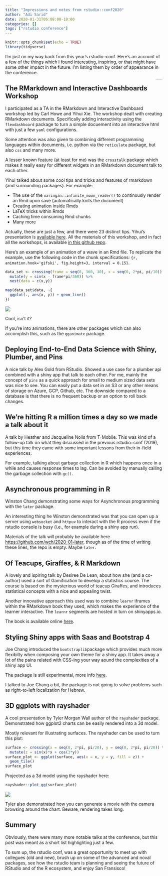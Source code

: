 ```yaml
---
title: "Impressions and notes from rstudio::conf2020"
author: "Adi Sarid"
date: 2020-01-31T06:08:00-10:00
categories: []
tags: ["rstudio conference"]
---
```


```r
knitr::opts_chunk$set(echo = TRUE)
library(tidyverse)
```

I'm just on my way back from this year's rstudio::conf. Here's an account of a few of the things which I found interesting, inspiring, or that might have some other impact in the future. I'm listing them by order of appearance in the conference.

<img src="/img/Hexagons_conf2020.jpg" alt="The hexawall at rstudio::conf2020" style="zoom:10%; float:right; padding-left:30px">

## The RMarkdown and Interactive Dashboards Workshop

I participated as a TA in the RMarkdown and Interactive Dashboard workshop led by Carl Howe and Yihui Xie. The workshop dealt with creating RMarkdown documents. Specifically adding interactivity using the `flexdashboard` package to turn a simple docuement into an interactive html with just a few `yaml` configurations. 

Some attention was also given to combining different programming languages within documents, i.e. python via the `reticulate` package, but also `css` and many more. 

A lesser known feature (at least for me) was the `crosstalk` package which makes it really easy for different widgets in an RMarkdown document talk to each other.

Yihui talked about some cool tips and tricks and features of rmarkdown (and surrounding packages). For example: 

   * The use of the `xaringan::infinite_moon_reader()` to continously render an Rmd upon save (automatically knits the document)
   * Creating animation inside Rmds
   * LaTeX tricks within Rmds
   * Caching time consuming Rmd chunks
   * Many more

Actually, these are just a few, and there were 23 distinct tips. Yihui's presentation is [available here](https://slides.yihui.org/2020-rstudio-conf-rmarkdown-recipes.html). All the materials of this workshop, and in fact all the workshops, is available [in this github repo](https://github.com/rstudio-conf-2020).

Here's an example of an animation of a wave in an Rmd file. To replicate the example, use the following code in the chunk specifications: `{r, animation.hook='gifski', fig.height=3, interval = 0.15}`.

```r
data_set <- crossing(frame = seq(0, 360, 30), x = seq(0, 2*pi, pi/10)) %>% 
  mutate(y = sin(x - frame*pi/360)) %>% 
  nest(data = c(x,y))

map(data_set$data, ~{
  ggplot(., aes(x, y)) + geom_line()
})
```
![](/img/ggplot2_animated_wave.gif)

Cool, isn't it?

If you're into animations, there are other packages which can also accomplish this, such as the `gganimate` package.

## Deploying End-to-End Data Science with Shiny, Plumber, and Pins

A nice talk by Alex Gold from RStudio. Showed a use case for a plumber api combined with a shiny app that talk to each other. For me, mainly the concept of `pins` as a quick approach for small to medium sized data sets was nice to see. You can easily put a data set in an S3 or any other means of storage on Azure, GCP, Github, etc. The downside compared to a database is that there is no frequent backup or an option to roll back changes.

## We're hitting R a million times a day so we made a talk about it

A talk by Heather and Jacqueline Nolis from T-Mobile. This was kind of a follow-up talk on what they discussed in the previous rstudio::conf (2019), but this time they came with some important lessons from their in-field experiences. 

For example, talking about garbage collection in R which happens once in a while and causes response times to lag. Can be avoided by manually calling the garbage collection with `gc()`.

## Asynchronous programming in R

Winston Chang demonstrating some ways for Asynchronous programming with the `later` package.

An interesting thing he Winston demonstrated was that you can open up a server using `websocket` and `httpuv` to interact with the R process even if the rstudio console is busy (i.e., for example during a shiny app run).

Materials of the talk will probably be available here [https://github.com/wch/2020-01-later](https://github.com/wch/2020-01-later), though as of the time of writing these lines, the repo is empty. Maybe `later`.

## Of Teacups, Giraffes, & R Markdown

A lovely and ispiring talk by Desiree De Lean, about how she (and a co-author) used a sort of Gamification to develop a statistics course. The course is based on the mysterious world of teacup Giraffes, and introduces statistical concepts with a nice and appealing twist.

Another innovative approach this used was to combine `learnr` iframes within the RMarkdown book they used, which makes the experience of the learner interactive. The `learnr` segments are hosted in turn on shinyapps.io.

The book is available online [here](https://tinystats.github.io/teacups-giraffes-and-statistics).

## Styling Shiny apps with Saas and Bootstrap 4

Joe Chang introduced the `bootstraplib`package which provides much more flexibilty when composing your own theme for a shiny app. It takes away a lot of the pains related with CSS-ing your way aound the complexities of a shiny app UI.

The package is still experimental, more info [here](https://rstudio.github.io/bootstraplib/).

I talked to Joe Chang a bit, the package is not going to solve problems such as right-to-left localization for Hebrew.

## 3D ggplots with rayshader

A cool presentation by Tyler Morgan Wall author of the `rayshader` package. Demonstrated how ggplot2 charts can be easily rendered into a 3d model. 

Mostly relevant for illustrating surfaces. The rayshader can be used to turn this plot:

```r
surface <- crossing(x = seq(0, 2*pi, pi/20), y = seq(0, 2*pi, pi/20)) %>% 
  mutate(z = sin(x)*x + cos(3*y))
surface_plot <- ggplot(surface, aes(x = x, y = y, fill = z)) + 
  geom_tile()
surface_plot

```

Projected as a 3d model using the rayshader here:

```r
rayshader::plot_gg(surface_plot)
```

![](/img/rayshader_snap.png)

Tyler also demonstrated how you can generate a movie with the camera browsing around the chart. Beware, rendering takes long.

## Summary

Obviously, there were many more notable talks at the conference, but this post was meant as a short list highlighting just a few.

To sum up, the rstudio conf, was a great opportunity to meet up with collegues (old and new), brush up on some of the advanced and noval packages, see how the rstudio team is planning and seeing the future of RStudio and of the R ecosystem, and enjoy San Fransisco!